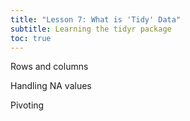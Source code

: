 ```yaml
---
title: "Lesson 7: What is 'Tidy' Data"
subtitle: Learning the tidyr package
toc: true
---
```


Rows and columns

Handling NA values

Pivoting

